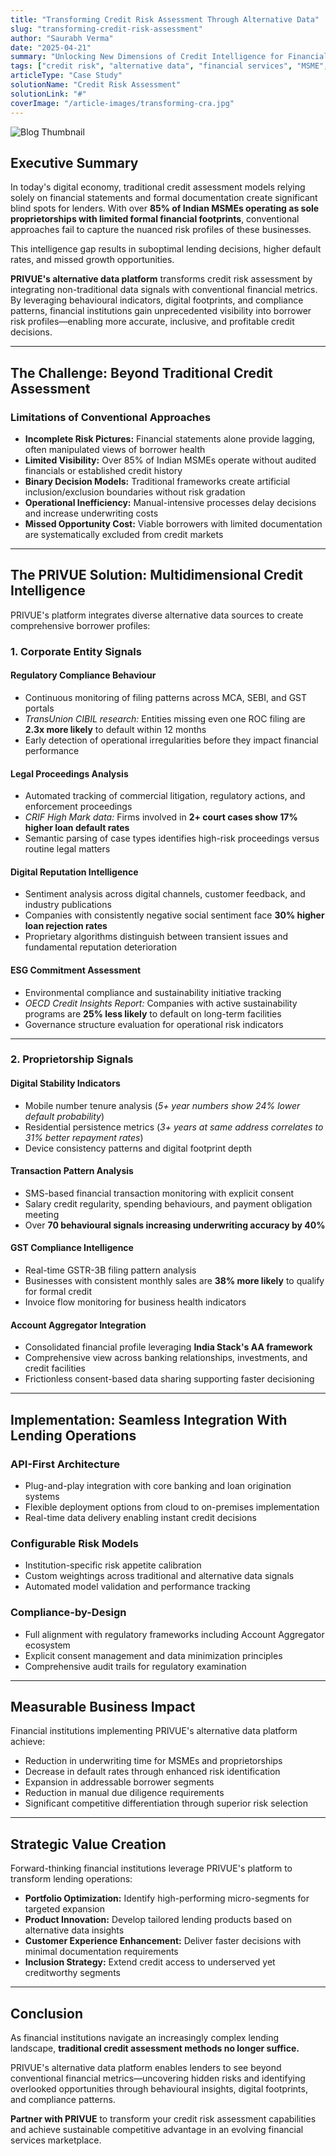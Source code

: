 ```yaml
---
title: "Transforming Credit Risk Assessment Through Alternative Data"
slug: "transforming-credit-risk-assessment"
author: "Saurabh Verma"
date: "2025-04-21"
summary: "Unlocking New Dimensions of Credit Intelligence for Financial Institutions"
tags: ["credit risk", "alternative data", "financial services", "MSME", "analytics"]
articleType: "Case Study"
solutionName: "Credit Risk Assessment"
solutionLink: "#"
coverImage: "/article-images/transforming-cra.jpg"
---
```


![Blog Thumbnail](/article-images/transforming-cra.jpg)

## Executive Summary  
In today's digital economy, traditional credit assessment models relying solely on financial statements and formal documentation create significant blind spots for lenders. With over **85% of Indian MSMEs operating as sole proprietorships with limited formal financial footprints**, conventional approaches fail to capture the nuanced risk profiles of these businesses.  

This intelligence gap results in suboptimal lending decisions, higher default rates, and missed growth opportunities.  

**PRIVUE's alternative data platform** transforms credit risk assessment by integrating non-traditional data signals with conventional financial metrics. By leveraging behavioural indicators, digital footprints, and compliance patterns, financial institutions gain unprecedented visibility into borrower risk profiles—enabling more accurate, inclusive, and profitable credit decisions.  

---

## The Challenge: Beyond Traditional Credit Assessment  

### Limitations of Conventional Approaches  
- **Incomplete Risk Pictures:** Financial statements alone provide lagging, often manipulated views of borrower health  
- **Limited Visibility:** Over 85% of Indian MSMEs operate without audited financials or established credit history  
- **Binary Decision Models:** Traditional frameworks create artificial inclusion/exclusion boundaries without risk gradation  
- **Operational Inefficiency:** Manual-intensive processes delay decisions and increase underwriting costs  
- **Missed Opportunity Cost:** Viable borrowers with limited documentation are systematically excluded from credit markets  

---

## The PRIVUE Solution: Multidimensional Credit Intelligence  

PRIVUE's platform integrates diverse alternative data sources to create comprehensive borrower profiles:  

### 1. Corporate Entity Signals  

#### Regulatory Compliance Behaviour  
- Continuous monitoring of filing patterns across MCA, SEBI, and GST portals  
- *TransUnion CIBIL research:* Entities missing even one ROC filing are **2.3x more likely** to default within 12 months  
- Early detection of operational irregularities before they impact financial performance  

#### Legal Proceedings Analysis  
- Automated tracking of commercial litigation, regulatory actions, and enforcement proceedings  
- *CRIF High Mark data:* Firms involved in **2+ court cases show 17% higher loan default rates**  
- Semantic parsing of case types identifies high-risk proceedings versus routine legal matters  

#### Digital Reputation Intelligence  
- Sentiment analysis across digital channels, customer feedback, and industry publications  
- Companies with consistently negative social sentiment face **30% higher loan rejection rates**  
- Proprietary algorithms distinguish between transient issues and fundamental reputation deterioration  

#### ESG Commitment Assessment  
- Environmental compliance and sustainability initiative tracking  
- *OECD Credit Insights Report:* Companies with active sustainability programs are **25% less likely** to default on long-term facilities  
- Governance structure evaluation for operational risk indicators  

---

### 2. Proprietorship Signals  

#### Digital Stability Indicators  
- Mobile number tenure analysis (*5+ year numbers show 24% lower default probability*)  
- Residential persistence metrics (*3+ years at same address correlates to 31% better repayment rates*)  
- Device consistency patterns and digital footprint depth  

#### Transaction Pattern Analysis  
- SMS-based financial transaction monitoring with explicit consent  
- Salary credit regularity, spending behaviours, and payment obligation meeting  
- Over **70 behavioural signals increasing underwriting accuracy by 40%**  

#### GST Compliance Intelligence  
- Real-time GSTR-3B filing pattern analysis  
- Businesses with consistent monthly sales are **38% more likely** to qualify for formal credit  
- Invoice flow monitoring for business health indicators  

#### Account Aggregator Integration  
- Consolidated financial profile leveraging **India Stack's AA framework**  
- Comprehensive view across banking relationships, investments, and credit facilities  
- Frictionless consent-based data sharing supporting faster decisioning  

---

## Implementation: Seamless Integration With Lending Operations  

### API-First Architecture  
- Plug-and-play integration with core banking and loan origination systems  
- Flexible deployment options from cloud to on-premises implementation  
- Real-time data delivery enabling instant credit decisions  

### Configurable Risk Models  
- Institution-specific risk appetite calibration  
- Custom weightings across traditional and alternative data signals  
- Automated model validation and performance tracking  

### Compliance-by-Design  
- Full alignment with regulatory frameworks including Account Aggregator ecosystem  
- Explicit consent management and data minimization principles  
- Comprehensive audit trails for regulatory examination  

---

## Measurable Business Impact  

Financial institutions implementing PRIVUE's alternative data platform achieve:  
- Reduction in underwriting time for MSMEs and proprietorships  
- Decrease in default rates through enhanced risk identification  
- Expansion in addressable borrower segments  
- Reduction in manual due diligence requirements  
- Significant competitive differentiation through superior risk selection  

---

## Strategic Value Creation  

Forward-thinking financial institutions leverage PRIVUE's platform to transform lending operations:  
- **Portfolio Optimization:** Identify high-performing micro-segments for targeted expansion  
- **Product Innovation:** Develop tailored lending products based on alternative data insights  
- **Customer Experience Enhancement:** Deliver faster decisions with minimal documentation requirements  
- **Inclusion Strategy:** Extend credit access to underserved yet creditworthy segments  

---

## Conclusion  

As financial institutions navigate an increasingly complex lending landscape, **traditional credit assessment methods no longer suffice.**  

PRIVUE's alternative data platform enables lenders to see beyond conventional financial metrics—uncovering hidden risks and identifying overlooked opportunities through behavioural insights, digital footprints, and compliance patterns.  

**Partner with PRIVUE** to transform your credit risk assessment capabilities and achieve sustainable competitive advantage in an evolving financial services marketplace.  
